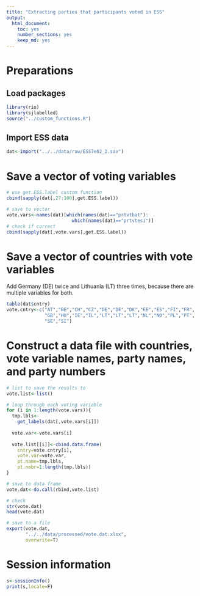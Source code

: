 ```yaml
---
title: "Extracting parties that participants voted in ESS"
output: 
  html_document: 
    toc: yes
    number_sections: yes
    keep_md: yes
---
```



# Preparations

## Load packages

```r
library(rio)
library(sjlabelled)
source("../custom_functions.R")
```

## Import ESS data

```r
dat<-import("../../data/raw/ESS7e02_2.sav")
```

# Save a vector of voting variables

```r
# use get.ESS.label custom function
cbind(sapply(dat[,27:100],get.ESS.label))

# save to vector
vote.vars<-names(dat)[which(names(dat)=="prtvtbat"):
                        which(names(dat)=="prtvtesi")]
# check if correct
cbind(sapply(dat[,vote.vars],get.ESS.label))
```

# Save a vector of countries with vote variables

Add Germany (DE) twice and Lithuania (LT) three times, because there are multiple variables for both. 

```r
table(dat$cntry)
vote.cntry<-c("AT","BE","CH","CZ","DE","DE","DK","EE","ES","FI","FR",
              "GB","HU","IE","IL","LT","LT","LT","NL","NO","PL","PT",
              "SE","SI")

```

# Construct a data file with countries, vote variable names, party names, and party numbers

```r
# list to save the results to
vote.list<-list()

# loop through each voting variable
for (i in 1:length(vote.vars)){
  tmp.lbls<-
    get_labels(dat[,vote.vars[i]])
  
  vote.var<-vote.vars[i]
  
  vote.list[[i]]<-cbind.data.frame(
    cntry=vote.cntry[i],
    vote.var=vote.var,
    pt.name=tmp.lbls,
    pt.nmbr=1:length(tmp.lbls))
}

# save to data frame
vote.dat<-do.call(rbind,vote.list)

# check
str(vote.dat)
head(vote.dat)

# save to a file
export(vote.dat,
       "../../data/processed/vote.dat.xlsx",
       overwrite=T)

```

# Session information

```r
s<-sessionInfo()
print(s,locale=F)
```

